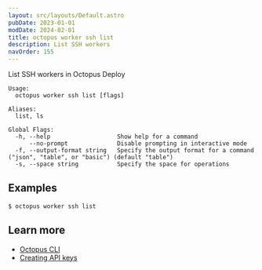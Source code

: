 ```yaml
---
layout: src/layouts/Default.astro
pubDate: 2023-01-01
modDate: 2024-02-01
title: octopus worker ssh list
description: List SSH workers
navOrder: 155
---
```


List SSH workers in Octopus Deploy

```
Usage:
  octopus worker ssh list [flags]

Aliases:
  list, ls

Global Flags:
  -h, --help                   Show help for a command
      --no-prompt              Disable prompting in interactive mode
  -f, --output-format string   Specify the output format for a command ("json", "table", or "basic") (default "table")
  -s, --space string           Specify the space for operations

```

## Examples

<SamplesInstance />

```
$ octopus worker ssh list

```

## Learn more

- [Octopus CLI](/docs/octopus-rest-api/cli)
- [Creating API keys](/docs/octopus-rest-api/how-to-create-an-api-key)